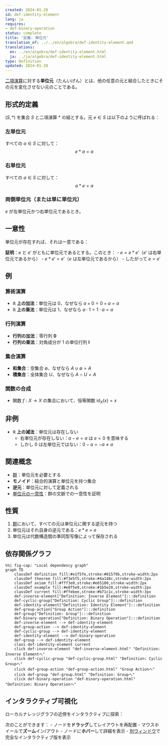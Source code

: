 ```yaml
---
created: 2024-01-20
id: def-identity-element
lang: ja
requires:
- def-binary-operation
status: complete
title: '定義: 単位元'
translation_of: ../../en/algebra/def-identity-element.qmd
translations:
  en: ../en/algebra/def-identity-element.html
  ja: ../ja/algebra/def-identity-element.html
type: Definition
updated: 2024-01-20
---
```


[二項演算](def-binary-operation.qmd)に対する**単位元**（たんいげん）とは、他の任意の元と結合したときにその元を変化させない元のことである。

## 形式的定義

$(S, *)$ を集合 $S$ と二項演算 $*$ の組とする。元 $e \in S$ は以下のように呼ばれる：

### 左単位元
すべての $a \in S$ に対して：
$$e * a = a$$

### 右単位元
すべての $a \in S$ に対して：
$$a * e = a$$

### 両側単位元（または単に単位元）
$e$ が左単位元かつ右単位元であるとき。

## 一意性

単位元が存在すれば、それは一意である：

**証明**：$e$ と $e'$ がともに単位元であるとする。このとき：
- $e = e * e'$（$e'$ は右単位元であるから）
- $e * e' = e'$（$e$ は左単位元であるから）
- したがって $e = e'$

## 例

### 算術演算
- **$\mathbb{R}$ 上の加法**：単位元は 0、なぜなら $a + 0 = 0 + a = a$
- **$\mathbb{R}$ 上の乗法**：単位元は 1、なぜなら $a \cdot 1 = 1 \cdot a = a$

### 行列演算
- **行列の加法**：零行列 $\mathbf{0}$
- **行列の乗法**：対角成分が 1 の単位行列 $\mathbf{I}$

### 集合演算
- **和集合**：空集合 $\emptyset$、なぜなら $A \cup \emptyset = A$
- **積集合**：全体集合 $U$、なぜなら $A \cap U = A$

### 関数の合成
- 関数 $f: X \to X$ の集合において、恒等関数 $\text{id}_X(x) = x$

## 非例

- **$\mathbb{R}$ 上の減法**：単位元は存在しない
  - 右単位元が存在しない：$a - e = a$ は $e = 0$ を意味する
  - しかし 0 は左単位元ではない：$0 - a = -a \neq a$

## 関連概念

- [群](def-group.qmd)：単位元を必要とする
- **モノイド**：結合的演算と単位元を持つ集合
- **逆元**：単位元に対して定義される
- [単位元の一意性](thm-unique-identity.qmd)：群の文脈での一意性を証明

## 性質

1. [群](def-group.qmd)において、すべての元は単位元に関する逆元を持つ
2. 単位元はそれ自身の逆元である：$e * e = e$
3. 単位元は代数構造間の準同型写像によって保存される

## 依存関係グラフ

```mermaid
%%| fig-cap: "Local dependency graph"
graph TD
    classDef definition fill:#e1f5fe,stroke:#01579b,stroke-width:2px
    classDef theorem fill:#f3e5f5,stroke:#4a148c,stroke-width:2px
    classDef axiom fill:#fff3e0,stroke:#e65100,stroke-width:2px
    classDef example fill:#e8f5e9,stroke:#1b5e20,stroke-width:2px
    classDef current fill:#ffebee,stroke:#b71c1c,stroke-width:3px
    def-inverse-element["Definition: Inverse Element"]:::definition
    def-cyclic-group["Definition: Cyclic Group"]:::definition
    def-identity-element["Definition: Identity Element"]:::definition
    def-group-action["Group Action"]:::definition
    def-group["Definition: Group"]:::definition
    def-binary-operation["Definition: Binary Operation"]:::definition
    def-inverse-element --> def-identity-element
    def-group-action --> def-identity-element
    def-cyclic-group --> def-identity-element
    def-identity-element --> def-binary-operation
    def-group --> def-identity-element
    class def-identity-element current
    click def-inverse-element "def-inverse-element.html" "Definition: Inverse Elementへ"
    click def-cyclic-group "def-cyclic-group.html" "Definition: Cyclic Groupへ"
    click def-group-action "def-group-action.html" "Group Actionへ"
    click def-group "def-group.html" "Definition: Groupへ"
    click def-binary-operation "def-binary-operation.html" "Definition: Binary Operationへ"
```

## インタラクティブ可視化

ローカルナレッジグラフの近傍をインタラクティブに探索：

::: {.graph-viz data-id="def-identity-element" data-width="700" data-height="500"}
:::

次のことができます：
- ノードを**ドラッグ**してレイアウトを再配置
- マウスホイールで**ズーム**イン/アウト
- ノードに**ホバー**して詳細を表示
- [別ウィンドウ](../../output/interactive/def-identity-element.html){target="_blank"}で完全なインタラクティブ版を表示
